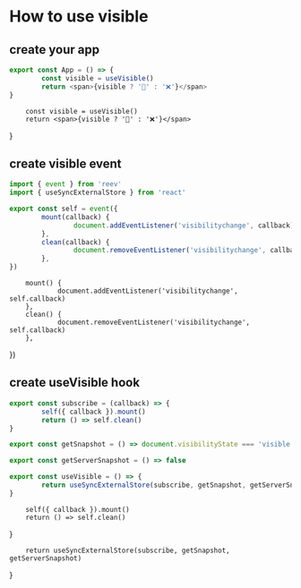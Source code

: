 # How to use visible

## create your app

```ts
export const App = () => {
        const visible = useVisible()
        return <span>{visible ? '👀' : '❌'}</span>
}
```

        const visible = useVisible()
        return <span>{visible ? '👀' : '❌'}</span>
}

<App />

## create visible event

```ts
import { event } from 'reev'
import { useSyncExternalStore } from 'react'

export const self = event({
        mount(callback) {
                document.addEventListener('visibilitychange', callback)
        },
        clean(callback) {
                document.removeEventListener('visibilitychange', callback)
        },
})
```


        mount() {
                document.addEventListener('visibilitychange', self.callback)
        },
        clean() {
                document.removeEventListener('visibilitychange', self.callback)
        },
})

## create useVisible hook

```ts
export const subscribe = (callback) => {
        self({ callback }).mount()
        return () => self.clean()
}

export const getSnapshot = () => document.visibilityState === 'visible'

export const getServerSnapshot = () => false

export const useVisible = () => {
        return useSyncExternalStore(subscribe, getSnapshot, getServerSnapshot)
}
```

        self({ callback }).mount()
        return () => self.clean()
}



        return useSyncExternalStore(subscribe, getSnapshot, getServerSnapshot)
}
